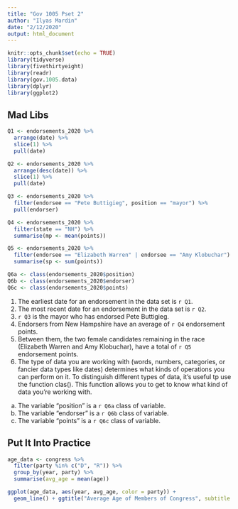 ```yaml
---
title: "Gov 1005 Pset 2"
author: "Ilyas Mardin"
date: "2/12/2020"
output: html_document
---
```


```r
knitr::opts_chunk$set(echo = TRUE)
library(tidyverse)
library(fivethirtyeight)
library(readr)
library(gov.1005.data)
library(dplyr)
library(ggplot2)

```

## Mad Libs

```r
Q1 <- endorsements_2020 %>%
  arrange(date) %>%
  slice(1) %>%
  pull(date)

```

```r
Q2 <- endorsements_2020 %>%
  arrange(desc(date)) %>%
  slice(1) %>%
  pull(date)

```

```r
Q3 <- endorsements_2020 %>%
  filter(endorsee == "Pete Buttigieg", position == "mayor") %>%
  pull(endorser)


```

```r
Q4 <- endorsements_2020 %>%
  filter(state == "NH") %>%
  summarise(mp <- mean(points))
```

```r
Q5 <- endorsements_2020 %>%
  filter(endorsee == "Elizabeth Warren" | endorsee == "Amy Klobuchar") %>%
  summarise(sp <- sum(points))

```

```r
Q6a <- class(endorsements_2020$position)
Q6b <- class(endorsements_2020$endorser)
Q6c <- class(endorsements_2020$points)
```

1. The earliest date for an endorsement in the data set is `r Q1`.
2. The most recent date for an endorsement in the data set is `r Q2`.
3. `r Q3` is the mayor who has endorsed Pete Buttigieg.
4. Endorsers from New Hampshire have an average of `r Q4` endorsement points.
5. Between them, the two female candidates remaining in the race (Elizabeth Warren and Amy Klobuchar), have a total of `r Q5` endorsement points.
6. The type of data you are working with (words, numbers, categories, or fancier data types like dates) determines what kinds of operations you can perform on it. To distinguish different types of data, it's useful tp use the function clas(). This function allows you to get to know what kind of data you're working with.
a. The variable "position" is a `r Q6a` class of variable.
b. The variable "endorser" is a `r Q6b` class of variable.
c. The variable "points" is a `r Q6c` class of variable.

## Put It Into Practice
```r
age_data <- congress %>%
  filter(party %in% c("D", "R")) %>%
  group_by(year, party) %>%
  summarise(avg_age = mean(age))

ggplot(age_data, aes(year, avg_age, color = party)) +
  geom_line() + ggtitle("Average Age of Members of Congress", subtitle = "At the start of the term, 1947-2013") + expand_limits(x = 1950, y = 40) + scale_x_continuous() + scale_y_continuous() + labs(x = "Year", y = "Average Age of Congressmen") + theme(plot.title = element_text(face = "bold"))

```